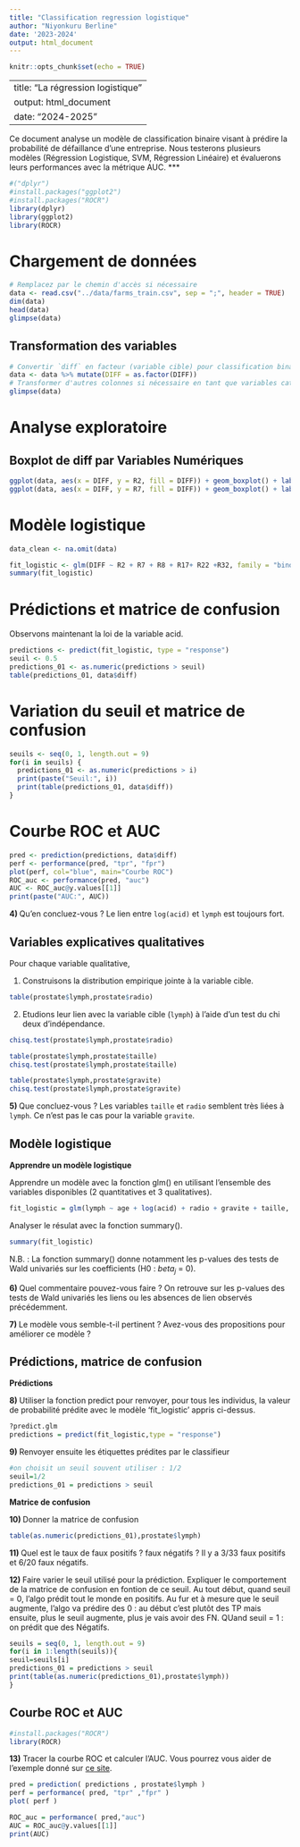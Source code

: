 ```yaml
---
title: "Classification regression logistique"
author: "Niyonkuru Berline"
date: '2023-2024'
output: html_document
---
```


```r
knitr::opts_chunk$set(echo = TRUE)
```

---
title: "La régression logistique"
output: html_document
date: "2024-2025"
---
  Ce document analyse un modèle de classification binaire visant à prédire la probabilité de défaillance d'une entreprise. Nous testerons plusieurs modèles (Régression Logistique, SVM, Régression Linéaire) et évaluerons leurs performances avec la métrique AUC.
*** 
```r
#("dplyr")
#install.packages("ggplot2")
#install.packages("ROCR")
library(dplyr)
library(ggplot2)
library(ROCR)

```

# Chargement de données
```r
# Remplacez par le chemin d'accès si nécessaire
data <- read.csv("../data/farms_train.csv", sep = ";", header = TRUE)
dim(data)
head(data)
glimpse(data)
```

## Transformation des variables

```r
# Convertir `diff` en facteur (variable cible) pour classification binaire
data <- data %>% mutate(DIFF = as.factor(DIFF))
# Transformer d'autres colonnes si nécessaire en tant que variables catégorielles
glimpse(data)

```


# Analyse exploratoire
## Boxplot de diff par Variables Numériques

```r
ggplot(data, aes(x = DIFF, y = R2, fill = DIFF)) + geom_boxplot() + labs(title = "Boxplot de Var1 par DIFF")
ggplot(data, aes(x = DIFF, y = R7, fill = DIFF)) + geom_boxplot() + labs(title = "Boxplot de Var2 par DIFF")

```

# Modèle logistique
```r
data_clean <- na.omit(data)

fit_logistic <- glm(DIFF ~ R2 + R7 + R8 + R17+ R22 +R32, family = "binomial", data = data)
summary(fit_logistic)

```

# Prédictions et matrice de confusion
Observons maintenant la loi de la variable acid.

```r
predictions <- predict(fit_logistic, type = "response")
seuil <- 0.5
predictions_01 <- as.numeric(predictions > seuil)
table(predictions_01, data$diff)

```

# Variation du seuil et matrice de confusion 
```r
seuils <- seq(0, 1, length.out = 9)
for(i in seuils) {
  predictions_01 <- as.numeric(predictions > i)
  print(paste("Seuil:", i))
  print(table(predictions_01, data$diff))
}

```

# Courbe ROC et AUC
```r
pred <- prediction(predictions, data$diff)
perf <- performance(pred, "tpr", "fpr")
plot(perf, col="blue", main="Courbe ROC")
ROC_auc <- performance(pred, "auc")
AUC <- ROC_auc@y.values[[1]]
print(paste("AUC:", AUC))

```

**4) ** Qu'en concluez-vous ? 
Le lien entre `log(acid)` et `lymph` est toujours fort.

## Variables explicatives qualitatives

Pour chaque variable qualitative, 

(1) Construisons la distribution empirique jointe à la variable cible.
```r
table(prostate$lymph,prostate$radio)
```

(2) Etudions leur lien avec la variable cible (`lymph`) à l'aide d'un test du chi deux d’indépendance. 
```r
chisq.test(prostate$lymph,prostate$radio)
```



```r
table(prostate$lymph,prostate$taille)
chisq.test(prostate$lymph,prostate$taille)
```

```r
table(prostate$lymph,prostate$gravite)
chisq.test(prostate$lymph,prostate$gravite)
```

**5) ** Que concluez-vous ?
Les variables `taille` et `radio` semblent très liées à `lymph`. Ce n’est pas le cas pour la variable `gravite`.

## Modèle logistique

**Apprendre un modèle logistique**

Apprendre un modèle avec la fonction glm() en utilisant l'ensemble des variables disponibles (2 quantitatives et 3 qualitatives).
```r
fit_logistic = glm(lymph ~ age + log(acid) + radio + gravite + taille, family = "binomial" ,data = prostate)
```

Analyser le résulat avec la fonction summary().

```r
summary(fit_logistic)
```


N.B. : La fonction summary() donne notamment les p-values des tests de Wald univariés sur les coefficients (H0 : $beta_j$ = 0). 

**6) ** Quel commentaire pouvez-vous faire ?
On retrouve sur les p-values des tests de Wald univariés les liens ou les absences de lien observés précédemment.

**7) ** Le modèle vous semble-t-il pertinent ? Avez-vous des propositions pour améliorer ce modèle  ?


## Prédictions, matrice de confusion

**Prédictions**

**8) **  Utiliser la fonction predict pour renvoyer, pour tous les individus, la valeur de probabilité prédite avec le modèle 'fit_logistic' appris ci-dessus.

```r
?predict.glm
predictions = predict(fit_logistic,type = "response")
```


**9) ** Renvoyer ensuite les étiquettes prédites par le classifieur 
```r
#on choisit un seuil souvent utiliser : 1/2
seuil=1/2
predictions_01 = predictions > seuil
```

**Matrice de confusion**

**10) ** Donner la matrice de confusion

```r
table(as.numeric(predictions_01),prostate$lymph)
```

**11) ** Quel est le taux de faux positifs ? faux négatifs ? 
Il y a 3/33 faux positifs et 6/20 faux négatifs.



**12) ** Faire varier le seuil utilisé pour la prédiction. Expliquer le comportement de la matrice de confusion en fontion de ce seuil. Au tout début, quand seuil = 0, l'algo prédit tout le monde en positifs. Au fur et à mesure que le seuil augmente, l'algo va prédire des 0 : au début c'est plutôt des TP mais ensuite, plus le seuil augmente, plus je vais avoir des FN. QUand seuil = 1 : on prédit que des Négatifs.
```r

seuils = seq(0, 1, length.out = 9)
for(i in 1:length(seuils)){
seuil=seuils[i]
predictions_01 = predictions > seuil
print(table(as.numeric(predictions_01),prostate$lymph))
}
```

## Courbe ROC et AUC

```r
#install.packages("ROCR")
library(ROCR)
```

**13)** Tracer la courbe ROC et calculer l'AUC. Vous pourrez vous aider de l'exemple donné sur [ce site](http://www.duclert.org/r-apprentissage/courbes-ROC-R.php). 

```r
pred = prediction( predictions , prostate$lymph )
perf = performance( pred, "tpr" ,"fpr" )
plot( perf )

ROC_auc = performance( pred,"auc")
AUC = ROC_auc@y.values[[1]]
print(AUC)
```

